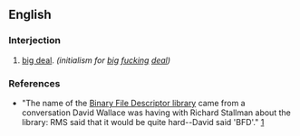 ==English==

===Interjection===
{{en-interj}}

# {{context|idiomatic|humorous|lang=en}} [[big deal]]. ''(initialism for [[big]] [[fucking]] [[deal]])''

===References===
* "The name of the [[w:Binary File Descriptor|Binary File Descriptor library]] came from a conversation David Wallace was having with Richard Stallman about the library: RMS said that it would be quite hard--David said 'BFD'." [http://www.gnu.org/software/binutils/manual/bfd-2.9.1/html_mono/bfd.html#SEC2]